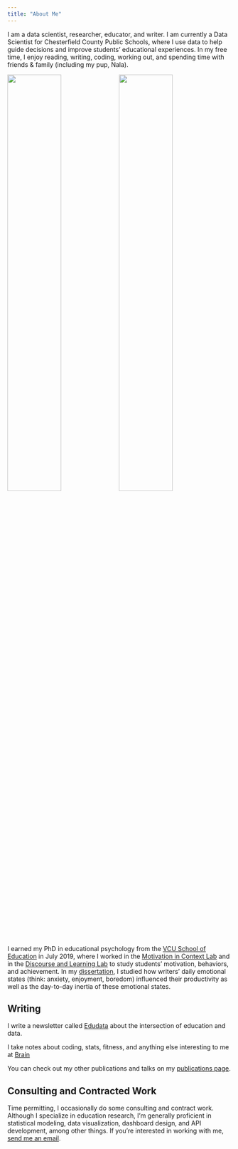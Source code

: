 ```yaml
---
title: "About Me"
---
```


I am a data scientist, researcher, educator, and writer. I am currently a Data Scientist for Chesterfield County Public Schools, where I use data to help guide decisions and improve students' educational experiences. In my free time, I enjoy reading, writing, coding, working out, and spending time with friends & family (including my pup, Nala).

![](img/fam.jpg){width=49%} ![](img/nala.jpg){width=49%} 


<br/>

I earned my PhD in educational psychology from the [VCU School of Education](https://soe.vcu.edu/) in July 2019, where I worked in the [Motivation in Context Lab](https://rampages.us/motivationincontext/) and in the [Discourse and Learning Lab](https://disclearnlab.squarespace.com/) to study students' motivation, behaviors, and achievement. In my [dissertation](https://scholarscompass.vcu.edu/etd/5977/), I studied how writers' daily emotional states (think: anxiety, enjoyment, boredom) influenced their productivity as well as the day-to-day inertia of these emotional states.

## Writing

I write a newsletter called [Edudata](https://edudata.blog) about the intersection of education and data.

I take notes about coding, stats, fitness, and anything else interesting to me at [Brain](https://ekholme.github.io/brain)

You can check out my other publications and talks on my [publications page](pubs.qmd).

## Consulting and Contracted Work

Time permitting, I occasionally do some consulting and contract work. Although I specialize in education research, I'm generally proficient in statistical modeling, data visualization, dashboard design, and API development, among other things. If you're interested in working with me, [send me an email](mailto:eric.ekholm@gmail.com).


